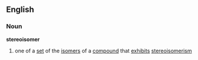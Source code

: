 ==English==
===Noun===
'''stereoisomer'''
#{{chemistry}} one of a [[set]] of the [[isomer]]s of a [[compound]] that [[exhibit]]s [[stereoisomerism]]